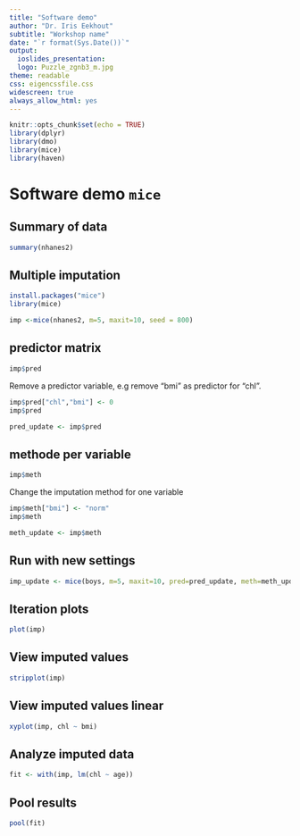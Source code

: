 ```yaml
---
title: "Software demo"
author: "Dr. Iris Eekhout"
subtitle: "Workshop name"
date: "`r format(Sys.Date())`"
output: 
  ioslides_presentation:
  logo: Puzzle_zgnb3_m.jpg
theme: readable
css: eigencssfile.css
widescreen: true
always_allow_html: yes
---
```

  
```r
knitr::opts_chunk$set(echo = TRUE)
library(dplyr)
library(dmo)
library(mice)
library(haven)
```

# Software demo `mice` {data-background=Puzzle_zgnb3.jpg data-background-size=cover}


## Summary of data

```r
summary(nhanes2)

``` 


## Multiple imputation {.smaller}

```r
install.packages("mice")
library(mice)
```

```r
imp <-mice(nhanes2, m=5, maxit=10, seed = 800)
```

## predictor matrix {.smaller}

```r
imp$pred
```

Remove a predictor variable, e.g remove "bmi" as predictor for "chl".

```r

imp$pred["chl","bmi"] <- 0
imp$pred

pred_update <- imp$pred
```

## methode per variable {.smaller}

```r
imp$meth
```

Change the imputation method for one variable
```r
imp$meth["bmi"] <- "norm"
imp$meth

meth_update <- imp$meth
```


## Run with new settings {.smaller}

```r
imp_update <- mice(boys, m=5, maxit=10, pred=pred_update, meth=meth_update, seed = 90)

```


## Iteration plots

```r
plot(imp)
```

## View imputed values

```r
stripplot(imp)
```

## View imputed values linear

```r
xyplot(imp, chl ~ bmi)

```

## Analyze imputed data

```R
fit <- with(imp, lm(chl ~ age))

```


## Pool results

```r

pool(fit)

```


